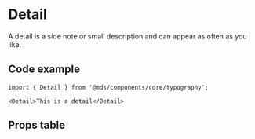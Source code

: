 
<Meta title="Components/core/typography/Detail" component={Detail} />

# Detail

A detail is a side note or small description and can appear as often as you like.

<Preview withToolbar>
  <Story name="Default">
    <Detail children={text('Children', 'This is a detail', 'default')} />
  </Story>
</Preview>

## Code example

```tsx
import { Detail } from '@mds/components/core/typography';
```

```tsx
<Detail>This is a detail</Detail>
```

## Props table

<Props of={Detail} />
